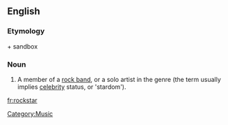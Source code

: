 ==English==
{{wikipedia|dab=Rock Star}}

===Etymology===
{{term|rock}}+{{term|star}}
sandbox

===Noun===
{{en-noun}}

# A member of a [[rock band]], or a solo artist in the genre (the term usually implies [[celebrity]] status, or 'stardom').

[[Category:Music]]

[[fr:rockstar]]